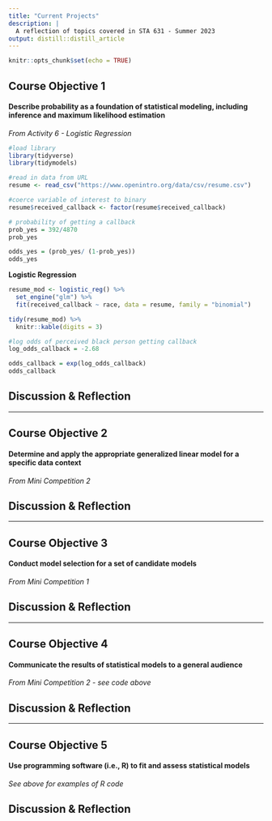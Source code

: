 ```yaml
---
title: "Current Projects"
description: |
  A reflection of topics covered in STA 631 - Summer 2023
output: distill::distill_article
---
```


```r
knitr::opts_chunk$set(echo = TRUE)
```


## Course Objective 1
#### Describe probability as a foundation of statistical modeling, including inference and maximum likelihood estimation

*From Activity 6 - Logistic Regression*

```r
#load library
library(tidyverse)
library(tidymodels)
```

```r
#read in data from URL
resume <- read_csv("https://www.openintro.org/data/csv/resume.csv")
```

```r
#coerce variable of interest to binary
resume$received_callback <- factor(resume$received_callback)
```

```r
# probability of getting a callback
prob_yes = 392/4870
prob_yes

odds_yes = (prob_yes/ (1-prob_yes))
odds_yes
```

**Logistic Regression**
```r
resume_mod <- logistic_reg() %>%
  set_engine("glm") %>%
  fit(received_callback ~ race, data = resume, family = "binomial")

tidy(resume_mod) %>% 
  knitr::kable(digits = 3)
```

```r
#log odds of perceived black person getting callback
log_odds_callback = -2.68

odds_callback = exp(log_odds_callback)
odds_callback
```

## Discussion & Reflection






---

## Course Objective 2
#### Determine and apply the appropriate generalized linear model for a specific data context

*From Mini Competition 2*








## Discussion & Reflection





---

## Course Objective 3
#### Conduct model selection for a set of candidate models

*From Mini Competition 1*






## Discussion & Reflection



---

## Course Objective 4
#### Communicate the results of statistical models to a general audience

*From Mini Competition 2 - see code above*

## Discussion & Reflection








---

## Course Objective 5
#### Use programming software (i.e., R) to fit and assess statistical models

*See above for examples of R code*

## Discussion & Reflection





